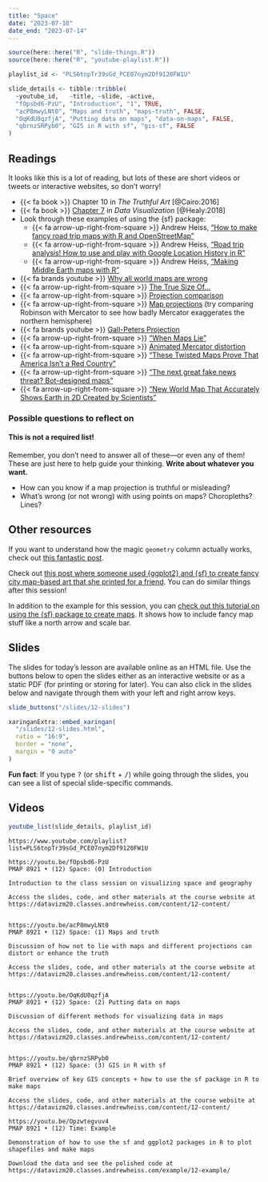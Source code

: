 ```yaml
---
title: "Space"
date: "2023-07-10"
date_end: "2023-07-14"
---
```


```r
source(here::here("R", "slide-things.R"))
source(here::here("R", "youtube-playlist.R"))

playlist_id <- "PLS6tnpTr39sGd_PCE07nym2Df9120FW1U"

slide_details <- tibble::tribble(
  ~youtube_id,   ~title, ~slide, ~active,
  "fOpsbd6-PzU", "Introduction", "1", TRUE,
  "acP8mwyLNt0", "Maps and truth", "maps-truth", FALSE,
  "OqKdU0qzfjA", "Putting data on maps", "data-on-maps", FALSE,
  "qbrnzSRPyb0", "GIS in R with sf", "gis-sf", FALSE
)
```

## Readings

It looks like this is a lot of reading, but lots of these are short videos or tweets or interactive websites, so don't worry!

- {{< fa book >}} Chapter 10 in *The Truthful Art* [@Cairo:2016]
- {{< fa book >}} [Chapter 7](http://socviz.co/maps.html) in *Data Visualization* [@Healy:2018]
- Look through these examples of using the {sf} package:
  - {{< fa arrow-up-right-from-square >}} Andrew Heiss, ["How to make fancy road trip maps with R and OpenStreetMap"](https://www.andrewheiss.com/blog/2023/06/01/geocoding-routing-openstreetmap-r/) 
  - {{< fa arrow-up-right-from-square >}} Andrew Heiss, ["Road trip analysis! How to use and play with Google Location History in R"](https://www.andrewheiss.com/blog/2023/07/03/using-google-location-history-with-r-roadtrip/) 
  - {{< fa arrow-up-right-from-square >}} Andrew Heiss, ["Making Middle Earth maps with R"](https://www.andrewheiss.com/blog/2023/04/26/middle-earth-mapping-sf-r-gis/)
- {{< fa brands youtube >}} [Why all world maps are wrong](https://www.youtube.com/watch?v=kIID5FDi2JQ)
- {{< fa arrow-up-right-from-square >}} [The True Size Of…](https://thetruesize.com)
- {{< fa arrow-up-right-from-square >}} [Projection comparison](https://observablehq.com/@d3/projection-comparison)
- {{< fa arrow-up-right-from-square >}} [Map projections](https://xkcd.com/977/) (try comparing Robinson with Mercator to see how badly Mercator exaggerates the northern hemisphere)
- {{< fa brands youtube >}} [Gall-Peters Projection](https://www.youtube.com/watch?v=vVX-PrBRtTY)
- {{< fa arrow-up-right-from-square >}} ["When Maps Lie"](https://www.citylab.com/design/2015/06/when-maps-lie/396761/)
- {{< fa arrow-up-right-from-square >}} [Animated Mercator distortion](https://twitter.com/neilrkaye/status/1050740679008296967)
- {{< fa arrow-up-right-from-square >}} ["These Twisted Maps Prove That America Isn't a Red Country"](https://newrepublic.com/article/115550/cartograms-are-important-inforgraphic-tool)
- {{< fa arrow-up-right-from-square >}} ["The next great fake news threat? Bot-designed maps"](https://www.fastcompany.com/90230916/the-next-great-fake-news-threat-bot-designed-maps)
- {{< fa arrow-up-right-from-square >}} ["New World Map That Accurately Shows Earth in 2D Created by Scientists"](https://www.newsweek.com/equal-earth-map-continents-accurate-2d-1102404)

### Possible questions to reflect on

::: {.callout-warning}
#### This is not a required list!

Remember, you don't need to answer all of these—or even any of them! These are just here to help guide your thinking. **Write about whatever you want.**
:::

- How can you know if a map projection is truthful or misleading?
- What's wrong (or not wrong) with using points on maps? Choropleths? Lines?

## Other resources

If you want to understand how the magic `geometry` column actually works, check out [this fantastic post](https://www.jessesadler.com/post/simple-feature-objects/).

Check out [this post where someone used {ggplot2} and {sf} to create fancy city map-based art that she printed for a friend](https://www.katiejolly.io/blog/2019-01-21/map-cutouts). You can do similar things after this session!

In addition to the example for this session, you can [check out this tutorial on using the {sf} package to create maps](https://r-spatial.org//r/2018/10/25/ggplot2-sf.html). It shows how to include fancy map stuff like a north arrow and scale bar. 


## Slides

The slides for today's lesson are available online as an HTML file. Use the buttons below to open the slides either as an interactive website or as a static PDF (for printing or storing for later). You can also click in the slides below and navigate through them with your left and right arrow keys.

```r
slide_buttons("/slides/12-slides")

xaringanExtra::embed_xaringan(
  "/slides/12-slides.html",
  ratio = "16:9",
  border = "none",
  margin = "0 auto"
)
```

:::{.callout-tip}
**Fun fact**: If you type <kbd>?</kbd> (or <kbd>shift</kbd> + <kbd>/</kbd>) while going through the slides, you can see a list of special slide-specific commands.
:::


## Videos

```r
youtube_list(slide_details, playlist_id)
```


```cat
https://www.youtube.com/playlist?list=PLS6tnpTr39sGd_PCE07nym2Df9120FW1U

https://youtu.be/fOpsbd6-PzU
PMAP 8921 • (12) Space: (0) Introduction

Introduction to the class session on visualizing space and geography

Access the slides, code, and other materials at the course website at https://datavizm20.classes.andrewheiss.com/content/12-content/


https://youtu.be/acP8mwyLNt0
PMAP 8921 • (12) Space: (1) Maps and truth

Discussion of how not to lie with maps and different projections can distort or enhance the truth

Access the slides, code, and other materials at the course website at https://datavizm20.classes.andrewheiss.com/content/12-content/

  
https://youtu.be/OqKdU0qzfjA
PMAP 8921 • (12) Space: (2) Putting data on maps

Discussion of different methods for visualizing data in maps

Access the slides, code, and other materials at the course website at https://datavizm20.classes.andrewheiss.com/content/12-content/
  
  
https://youtu.be/qbrnzSRPyb0
PMAP 8921 • (12) Space: (3) GIS in R with sf

Brief overview of key GIS concepts + how to use the sf package in R to make maps

Access the slides, code, and other materials at the course website at https://datavizm20.classes.andrewheiss.com/content/12-content/
  
https://youtu.be/Opzwtegvuv4
PMAP 8921 • (12) Time: Example

Demonstration of how to use the sf and ggplot2 packages in R to plot shapefiles and make maps

Download the data and see the polished code at https://datavizm20.classes.andrewheiss.com/example/12-example/
```
